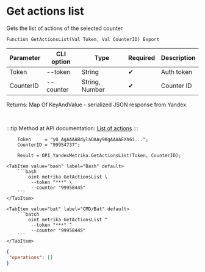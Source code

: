 ﻿---
sidebar_position: 1
---


# Get actions list
 Gets the list of actions of the selected counter



`Function GetActionsList(Val Token, Val CounterID) Export`

  | Parameter | CLI option | Type | Required | Description |
  |-|-|-|-|-|
  | Token | --token | String | &#x2714; | Auth token |
  | CounterID | --counter | String, Number | &#x2714; | Counter ID |

  
  Returns:  Map Of KeyAndValue - serialized JSON response from Yandex

<br/>

:::tip
Method at API documentation: [List of actions](https://yandex.ru/dev/metrika/en/management/openapi/operation/operations)
:::
<br/>



```bsl title="1C:Enterprise/OneScript code example"
    Token     = "y0_AgAAAABdylaOAAy9KgAAAAEXh6i...";
    CounterID = "99954737";

    Result = OPI_YandexMetrika.GetActionsList(Token, CounterID);
```
 

 <Tabs>
  
    <TabItem value="bash" label="Bash" default>
        ```bash
            oint metrika GetActionsList \
             --token "***" \
             --counter "99958445"
        ```
    </TabItem>
  
    <TabItem value="bat" label="CMD/Bat" default>
        ```batch
            oint metrika GetActionsList ^
             --token "***" ^
             --counter "99958445"
        ```
    </TabItem>
</Tabs>


```json title="Result"
{
 "operations": []
}
```
